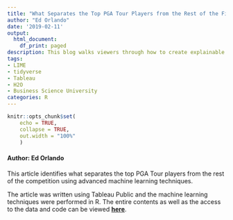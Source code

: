 ```yaml
---
title: "What Separates the Top PGA Tour Players from the Rest of the Field"
author: "Ed Orlando"
date: '2019-02-11'
output:
  html_document:
    df_print: paged
description: This blog walks viewers through how to create explainable machine learning algorithms to see what makes the top PGA players the best.
tags:
- LIME
- tidyverse
- Tableau
- H2O
- Business Science University
categories: R
---
```


```r
knitr::opts_chunk$set(
    echo = TRUE,
    collapse = TRUE,
    out.width = "100%"
    )
```

#### Author: Ed Orlando

This article identifies what separates the top PGA Tour players from the rest of the competition using advanced machine learning techniques.

The article was written using Tableau Public and the machine learning techniques were performed in R.  The entire contents as well as the access to the data and code can be viewed **[here](<https://public.tableau.com/profile/ed.orlando#!/vizhome/PGATourAnalytics/PGATourAnalytics>)**.

